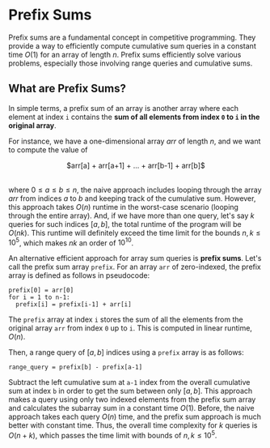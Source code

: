 # Prefix Sums

Prefix sums are a fundamental concept in competitive programming. They provide a way to efficiently compute cumulative sum queries in a constant time $O(1)$ for an array of length $n$. Prefix sums efficiently solve various problems, especially those involving range queries and cumulative sums.

## What are Prefix Sums?

In simple terms, a prefix sum of an array is another array where each element at index `i` contains the __sum of all elements from index `0` to `i` in the original array__.

For instance, we have a one-dimensional array $arr$ of length $n$, and we want to compute the value of 

<center>$arr[a] + arr[a+1] + ... + arr[b-1] + arr[b]$</center><br />

where $0 \leq a \leq b \leq n$, the naive approach includes looping through the array $arr$ from indices $a$ to $b$ and keeping track of the cumulative sum. However, this approach takes $O(n)$ runtime in the worst-case scenario (looping through the entire array). And, if we have more than one query, let's say $k$ queries for such indices $[a, b]$, the total runtime of the program will be $O(nk)$. This runtime will definitely exceed the time limit for the bounds $n, k \leq 10^5$, which makes $nk$ an order of $10^{10}$. 

An alternative efficient approach for array sum queries is __prefix sums__. Let's call the prefix sum array `prefix`. For an array `arr` of zero-indexed, the prefix array is defined as follows in pseudocode:


```
prefix[0] = arr[0]
for i = 1 to n-1:
  prefix[i] = prefix[i-1] + arr[i]
```

The `prefix` array at index `i` stores the sum of all the elements from the original array `arr` from index `0` up to `i`. This is computed in linear runtime, $O(n)$. 

Then, a range query of $[a, b]$ indices using a `prefix` array is as follows:
```
range_query = prefix[b] - prefix[a-1]
```

Subtract the left cumulative sum at `a-1` index from the overall cumulative sum at index `b` in order to get the sum between only $[a, b]$. This approach makes a query using only two indexed elements from the prefix sum array and calculates the subarray sum in a constant time $O(1)$. Before, the naive approach takes each query $O(n)$ time, and the prefix sum approach is much better with constant time. Thus, the overall time complexity for $k$ queries is $O(n + k)$, which passes the time limit with bounds of $n, k \leq 10^5$.